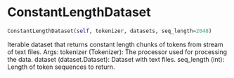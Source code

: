 # ConstantLengthDataset { #axolotl.ConstantLengthDataset }

```python
ConstantLengthDataset(self, tokenizer, datasets, seq_length=2048)
```

Iterable dataset that returns constant length chunks of tokens from stream of text files.
    Args:
        tokenizer (Tokenizer): The processor used for processing the data.
        dataset (dataset.Dataset): Dataset with text files.
        seq_length (int): Length of token sequences to return.
